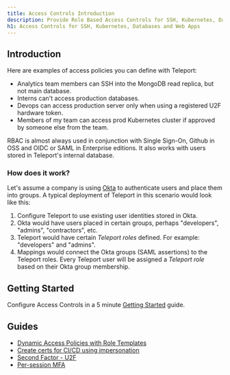 ```yaml
---
title: Access Controls Introduction
description: Provide Role Based Access Controls for SSH, Kubernetes, Databases and Web Apps
h1: Access Controls for SSH, Kubernetes, Databases and Web Apps
---
```


## Introduction

Here are examples of access policies you can define with Teleport:

- Analytics team members can SSH into the MongoDB read replica, but not main database.
- Interns can't access production databases.
- Devops can access production server only when using a registered U2F hardware token.
- Members of my team can access prod Kubernetes cluster if approved by someone else from the team.

RBAC is almost always used in conjunction with Single Sign-On, Github in OSS and OIDC or SAML in Enterprise
editions. It also works with users stored in Teleport's internal database.

### How does it work?

Let's assume a company is using [Okta](https://www.okta.com/) to authenticate users and place
them into groups. A typical deployment of Teleport in this scenario
would look like this:

1. Configure Teleport to use existing user identities stored in Okta.
2. Okta would have users placed in certain groups, perhaps "developers", "admins", "contractors", etc.
3. Teleport would have certain *Teleport roles* defined. For example: "developers" and "admins".
4. Mappings would connect the Okta groups (SAML assertions) to the Teleport roles.
   Every Teleport user will be assigned a *Teleport role* based on their Okta
   group membership.

## Getting Started

Configure Access Controls in a 5 minute [Getting Started](./getting-started.mdx)
guide.

## Guides

- [Dynamic Access Policies with Role Templates](./guides/role-templates.mdx)
- [Create certs for CI/CD using impersonation](./guides/impersonation.mdx)
- [Second Factor - U2F](./guides/u2f.mdx)
- [Per-session MFA](./guides/per-session-mfa.mdx)
